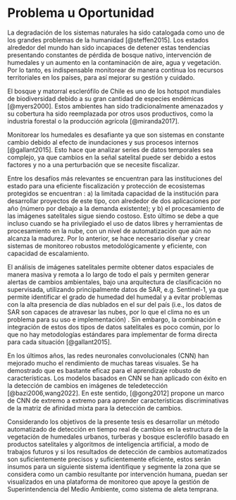 

# Problema u Oportunidad {#sec-problema } 



La degradación de los sistemas naturales ha sido catalogada como uno de los grandes problemas de la humanidad [@steffen2015]. Los estados alrededor del mundo han sido incapaces de detener estas tendencias presentando constantes de pérdida de bosque nativo, intervención de humedales y un aumento en la contaminación de aire, agua y vegetación. Por lo tanto, es indispensable monitorear de manera continua los recursos territoriales en los países, para así mejorar su gestión y cuidado.

\SM{CREO QUE FALTA FRASE QUE CONECTE CON LO DE ARRIBA O CAMBIAR UN POCO DLO DE ARRIBA}
El bosque y matorral esclerófilo de Chile es uno de los hotspot mundiales de biodiversidad debido a su gran cantidad de especies endémicas [@myers2000]. Estos ambientes han sido tradicionalmente amenazados y su cobertura ha sido reemplazada por otros usos productivos, como la industria forestal o la producción agrícola [@miranda2017]. 

\SM{FALTA FRASE DE CONECXION ENRTE PARRAFOS}

Monitorear los humedales es desafiante ya que son sistemas en constante cambio debido al efecto de inundaciones y sus procesos internos [@gallant2015]. Esto hace que analizar series de datos temporales sea complejo, ya que cambios en la señal satelital puede ser debido a estos factores y no a una perturbación que se necesite fiscalizar. \SM{NO PROFUNDIZAS EN LOS PARRAFOS SON COMO IDEAS DESCONECTADAS ENTRE SI, PARTE SUPER BIEN LA IDEA Y LUEGO TERMINA LA FRASE}

Entre los desafíos más relevantes se encuentran para las instituciones del estado para una eficiente fiscalización y protección de ecosistemas protegidos se encuentran \SM{NO SE ENTIENDE NADA}: a) la limitada capacidad de la institución para desarrollar proyectos de este tipo, con alrededor de dos aplicaciones por año (número por debajo a la demanda existente); y b) el procesamiento de las imágenes satelitales sigue siendo costoso. Esto último se debe a que incluso cuando se ha privilegiado el uso de datos libres y herramientas de procesamiento en la nube, con un nivel de automatización que aún no alcanza la madurez. Por lo anterior, se hace necesario diseñar y crear sistemas de monitoreo robustos metodológicamente y eficiente, con capacidad de escalamiento. 

El análisis de imágenes satelitales permite obtener datos espaciales de manera masiva y remota a lo largo de todo el país y permiten generar alertas de cambios ambientales, bajo una arquitectura de clasificación no supervisada, utilizando principalmente datos de SAR, e.g. Sentinel-1, ya que permite identificar el grado de humedad del humedal y a evitar problemas con la alta presencia de días nublados en el sur del país (i.e., los datos de SAR son capaces de atravesar las nubes, por lo que el clima no es un problema para su uso e implementación) \SM{MUY LARGA LA FRASE ME PERDI DE LA IDEA}. Sin embargo, la combinación e integración de estos dos tipos de datos satelitales es poco común, por lo que no hay metodologías estándares para implementar de forma directa para cada situación [@gallant2015]. 

En los últimos años, las redes neuronales convolucionales (CNN) han mejorado mucho el rendimiento de muchas tareas visuales. Se ha demostrado que es bastante eficaz para el aprendizaje robusto de características. Los modelos basados en CNN se han aplicado con éxito en la detección de cambios en imágenes de teledetección [@bazi2006,wang2022]. En este sentido, [@gong2012] propone un marco de CNN de extremo a extremo \sm{QUE SIGNIFINCA DE EXTRENMO A EXTREMO?} para aprender características discriminativas de la matriz de afinidad mixta para la detección de cambios.


Considerando los objetivos de la presente tesis es desarrollar un método automatizado de detección en tiempo real de cambios en la estructura de la vegetación de humedales urbanos, turberas y bosque esclerófilo basado en productos satelitales y algoritmos de inteligencia artificial, a modo de trabajos futuros y si los resultados de detección de cambios automatizados son suficientemente precisos y suficientemente eficiente, estos serán insumos para un siguiente sistema identifique y segmente la zona que se considera como un cambio resultante por intervención humana, puedan ser visualizados en una plataforma de monitoreo que apoye la gestión de Superintendencia del Medio Ambiente, como sistema de aleta temprana. 
\SM{MEJORAR PARRAFO, SERE SINCERO, NI SIQUIERA ME LO LEI, YA QUE ES UNA PURA ORACION.}

